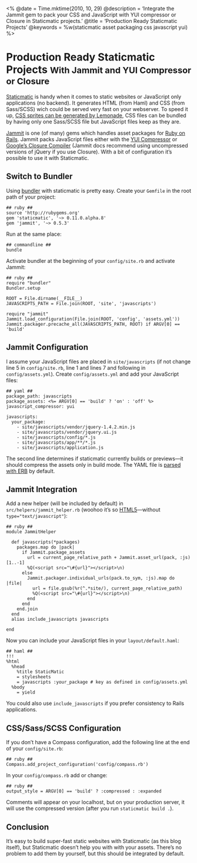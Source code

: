 <%
  @date = Time.mktime(2010, 10, 29)
  @description = 'Integrate the Jammit gem to pack your CSS and JavaScript with YUI compressor or Closure in Staticmatic projects.'
  @title = 'Production Ready Staticmatic Projects'
  @keywords = %w(staticmatic asset packaging css javascript yui)
%>

<h1>
  Production Ready Staticmatic Projects
  <small>With Jammit and YUI Compressor or Closure</small>
</h1>

[Staticmatic](http://www.staticmatic.net/) is handy when it comes to static websites or JavaScript only applications (no backend). It generates HTML (from Haml) and CSS (from Sass/SCSS) wich could be served very fast on your webserver. To speed it up, [CSS sprites can be generated by Lemonade](Lemonade-CSS-Sprites-for-Sass-Compass.html), CSS files can be bundled by having only one Sass/SCSS file but JavaScript files keep as they are.
    
[Jammit](http://github.com/documentcloud/jammit) is one (of many) gems which handles asset packages for [Ruby on Rails](http://www.rubyonrails.org). Jammit packs JavaScript files either with the [YUI Compressor](http://developer.yahoo.com/yui/compressor/) or [Google’s Closure Compiler](http://code.google.com/intl/de-DE/closure/compiler/) (Jammit docs recommend using uncompressed versions of jQuery if you use Closure). With a bit of configuration it’s possible to use it with Staticmatic.
    
    
Switch to Bundler
-----------------
    
Using [bundler](http://gembundler.com/) with staticmatic is pretty easy. Create your `Gemfile` in the root path of your project:

    ## ruby ##
    source 'http://rubygems.org'
    gem 'staticmatic', '~> 0.11.0.alpha.8'
    gem 'jammit', '~> 0.5.3'

Run at the same place:
  
    ## commandline ##
    bundle
  
Activate bundler at the beginning of your `config/site.rb` and activate Jammit:
    
    ## ruby ##
    require "bundler"
    Bundler.setup
    
    ROOT = File.dirname(__FILE__)
    JAVASCRIPTS_PATH = File.join(ROOT, 'site', 'javascripts')
    
    require "jammit"
    Jammit.load_configuration(File.join(ROOT, 'config', 'assets.yml'))
    Jammit.packager.precache_all(JAVASCRIPTS_PATH, ROOT) if ARGV[0] == 'build'

Jammit Configuration
--------------------

I assume your JavaScript files are placed in `site/javascripts` (if not change line 5 in `config/site.rb`, line 1 and lines 7 and following in `config/assets.yml`). Create `config/assets.yml` and add your JavaScript files:

    ## yaml ##
    package_path: javascripts
    package_assets: <%= ARGV[0] == 'build' ? 'on' : 'off' %>
    javascript_compressor: yui

    javascripts:
      your_package:
        - site/javascripts/vendor/jquery-1.4.2.min.js
        - site/javascripts/vendor/jquery.ui.js
        - site/javascripts/config/*.js
        - site/javascripts/app/**/*.js
        - site/javascripts/application.js

The second line determines if staticmatic currently builds or previews—it should compress the assets only in build mode.
The YAML file is [parsed with ERB](http://rrn.dk/rubys-erb-templating-system) by default.
    
    
Jammit Integration
------------------
    
Add a new helper (will be included by default) in `src/helpers/jammit_helper.rb` (woohoo it’s so [HTML5](HTML5-with-CSS-for-Safari,-Firefox,-Opera-and-IE.html)—without `type="text/javascript"`):

    ## ruby ##
    module JammitHelper
    
      def javascripts(*packages)
        packages.map do |pack|
          if Jammit.package_assets
            url = current_page_relative_path + Jammit.asset_url(pack, :js)[1..-1]
            %Q(<script src="\#{url}"></script>\n)
          else
            Jammit.packager.individual_urls(pack.to_sym, :js).map do |file|
              url = file.gsub(%r(^.*site/), current_page_relative_path)
              %Q(<script src="\#{url}"></script>\n)
            end
          end
        end.join
      end
      alias include_javascripts javascripts
    
    end

Now you can include your JavaScript files in your `layout/default.haml`:

    ## haml ##
    !!!
    %html
      %head
        %title StaticMatic
        = stylesheets
        = javascripts :your_package # key as defined in config/assets.yml
      %body
        = yield

You could also use `include_javascripts` if you prefer consistency to Rails applications.


CSS/Sass/SCSS Configuration
---------------------------

If you don’t have a Compass configuration, add the following line at the end of your `config/site.rb`:

    ## ruby ##
    Compass.add_project_configuration('config/compass.rb')

In your `config/compass.rb` add or change:

    ## ruby ##
    output_style = ARGV[0] == 'build' ? :compressed : :expanded

Comments will appear on your localhost, but on your production server, it will use the compressed version (after you run `staticmatic build .`).


Conclusion
----------

It’s easy to build super-fast static websites with Staticmatic (as this blog itself), but Staticmatic doesn’t help you with with your assets. There’s no problem to add them by yourself, but this should be integrated by default.
    